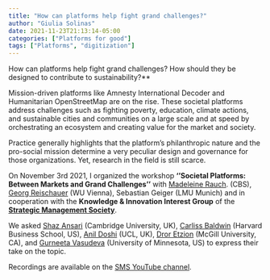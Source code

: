 ```yaml
---
title: "How can platforms help fight grand challenges?"
author: "Giulia Solinas" 
date: 2021-11-23T21:13:14-05:00
categories: ["Platforms for good"]
tags: ["Platforms", "digitization"]
---
```

How can platforms help fight grand challenges? How should they be designed to contribute to sustainability?**

Mission-driven platforms like Amnesty International Decoder and Humanitarian OpenStreetMap are on the rise. These societal platforms address challenges such as fighting poverty, education, climate actions, and sustainable cities and communities on a large scale and at speed by orchestrating an ecosystem and creating value for the market and society. 

Practice generally highlights that the platform’s philanthropic nature and the pro-social mission determine a very peculiar design and governance for those organizations. Yet, research in the field is still scarce.

On November 3rd 2021, I organized the workshop **''Societal Platforms: Between Markets and Grand Challenges''** with [Madeleine Rauch](https://www.rauchm.com/). (CBS), [Georg Reischauer](https://sites.google.com/view/greischauer/) (WU Vienna), Sebastian Geiger (LMU Munich) and in cooperation with the **Knowledge & Innovation Interest Group** of the [**Strategic Management Society**](https://www.strategicmanagement.net/).

We asked [Shaz Ansari](https://www.jbs.cam.ac.uk/faculty-research/faculty-a-z/shahzad-ansari/) (Cambridge University, UK), [Carliss Baldwin](https://www.hbs.edu/faculty/Pages/profile.aspx?facId=6417) (Harvard Business School, US), [Anil Doshi](http://www.anilrdoshi.com/) (UCL, UK), [Dror Etzion](https://www.mcgill.ca/desautels/dror-etzion) (McGill University, CA), and [Gurneeta Vasudeva](https://carlsonschool.umn.edu/faculty/gurneeta-vasudeva-singh) (University of Minnesota, US) to express their take on the topic.

Recordings are available on the [SMS YouTube channel](https://youtu.be/O1_0MpZUPY0).

